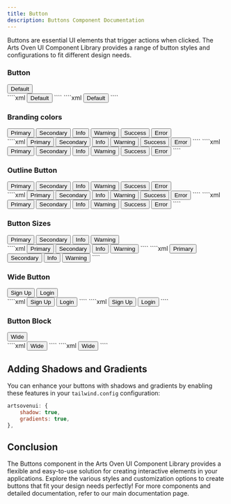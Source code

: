```yaml
---
title: Button
description: Buttons Component Documentation
---
```



Buttons are essential UI elements that trigger actions when clicked. The Arts Oven UI Component Library provides a range of button styles and configurations to fit different design needs.


### Button

<Card>
    <div class="space-x-4 text-center">
        <button class="btn">Default</button>
    </div>
</Card>

<Tabs>
    <TabItem label="HTML">
        ````xml
        <button class="btn">Default</button>
        ````
    </TabItem>
    <TabItem label="JSX">
        ````xml
        <button className="btn">Default</button>
        ````
    </TabItem>
</Tabs>

### Branding colors

<Card>
    <div class="space-x-4 text-center">
        <button class="btn btn-primary">Primary</button>
        <button class="btn btn-secondary">Secondary</button>
        <button class="btn btn-info">Info</button>
        <button class="btn btn-warning">Warning</button>
        <button class="btn btn-success">Success</button>
        <button class="btn btn-error">Error</button>
    </div>
</Card>

<Tabs>
    <TabItem label="HTML">
        ````xml
        <button class="btn btn-primary">Primary</button>
        <button class="btn btn-secondary">Secondary</button>
        <button class="btn btn-info">Info</button>
        <button class="btn btn-warning">Warning</button>
        <button class="btn btn-success">Success</button>
        <button class="btn btn-error">Error</button>
        ````
    </TabItem>
    <TabItem label="JSX">
        ````xml
        <button className="btn btn-primary">Primary</button>
        <button className="btn btn-secondary">Secondary</button>
        <button className="btn btn-info">Info</button>
        <button className="btn btn-warning">Warning</button>
        <button className="btn btn-success">Success</button>
        <button className="btn btn-error">Error</button>
        ````
    </TabItem>
</Tabs>

### Outline Button

<Card>
    <div class="space-x-4 text-center">
        <button class="btn btn-outline-primary">Primary</button>
        <button class="btn btn-outline-secondary">Secondary</button>
        <button class="btn btn-outline-info">Info</button>
        <button class="btn btn-outline-warning">Warning</button>
        <button class="btn btn-outline-success">Success</button>
        <button class="btn btn-outline-error">Error</button>
    </div>
</Card>

<Tabs>
    <TabItem label="HTML">
        ````xml
        <button class="btn btn-outline-primary">Primary</button>
        <button class="btn btn-outline-secondary">Secondary</button>
        <button class="btn btn-outline-info">Info</button>
        <button class="btn btn-outline-warning">Warning</button>
        <button class="btn btn-outline-success">Success</button>
        <button class="btn btn-outline-error">Error</button>
        ````
    </TabItem>
    <TabItem label="JSX">
        ````xml
        <button className="btn btn-outline-primary">Primary</button>
        <button className="btn btn-outline-secondary">Secondary</button>
        <button className="btn btn-outline-info">Info</button>
        <button className="btn btn-outline-warning">Warning</button>
        <button className="btn btn-outline-success">Success</button>
        <button className="btn btn-outline-error">Error</button>
        ````
    </TabItem>
</Tabs>

### Button Sizes

<Card>
    <div class="space-x-4 text-center">
        <button class="btn btn-primary btn-xs">Primary</button>
        <button class="btn btn-secondary btn-sm">Secondary</button>
        <button class="btn btn-info">Info</button>
        <button class="btn btn-warning btn-lg">Warning</button>
    </div>
</Card>

<Tabs>
    <TabItem label="HTML">
        ````xml
        <button class="btn btn-primary btn-xs">Primary</button>
        <button class="btn btn-secondary btn-sm">Secondary</button>
        <button class="btn btn-info">Info</button>
        <button class="btn btn-warning btn-lg">Warning</button>
        ````
    </TabItem>
    <TabItem label="JSX">
        ````xml
        <button className="btn btn-primary btn-xs">Primary</button>
        <button className="btn btn-secondary btn-sm">Secondary</button>
        <button className="btn btn-info">Info</button>
        <button className="btn btn-warning btn-lg">Warning</button>
        ````
    </TabItem>
</Tabs>

### Wide Button

<Card>
    <div class="space-x-4 text-center">
        <button type="button" class="btn btn-wide">Sign Up</button>
        <button type="button" class="btn btn-wide btn-secondary">Login</button>
    </div>
</Card>

<Tabs>
    <TabItem label="HTML">
        ````xml
        <button type="button" class="btn btn-wide">Sign Up</button>
        <button type="button" class="btn btn-wide btn-secondary">Login</button>
        ````
    </TabItem>
    <TabItem label="JSX">
        ````xml
        <button type="button" className="btn btn-wide">Sign Up</button>
        <button type="button" className="btn btn-wide btn-secondary">Login</button>
        ````
    </TabItem>
</Tabs>

### Button Block

<Card>
    <div class="space-x-4 text-center">
        <button type="button" class="btn btn-warning block w-full">Wide</button>
    </div>
</Card>

<Tabs>
    <TabItem label="HTML">
        ````xml
        <button type="button" class="btn btn-warning block w-full">Wide</button>
        ````
    </TabItem>
    <TabItem label="JSX">
        ````xml
        <button type="button" className="btn btn-warning block w-full">Wide</button>
        ````
    </TabItem>
</Tabs>

## Adding Shadows and Gradients

You can enhance your buttons with shadows and gradients by enabling these features in your `tailwind.config` configuration:

```js {2-3}
artsovenui: {
    shadow: true,
    gradients: true,
},
```

## Conclusion

The Buttons component in the Arts Oven UI Component Library provides a flexible and easy-to-use solution for creating interactive elements in your applications. Explore the various styles and customization options to create buttons that fit your design needs perfectly! For more components and detailed documentation, refer to our main documentation page.

